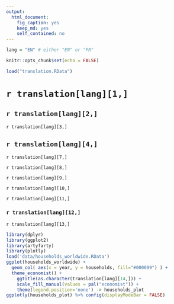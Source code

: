 ```yaml
---
output: 
  html_document: 
    fig_caption: yes
    keep_md: yes
    self_contained: no
---
```


```r
lang = "EN" # either "EN" or "FR"
```


```r
knitr::opts_chunk$set(echo = FALSE)
```

```r
load("translation.RData")
```

# `r translation[lang][1,]`

## `r translation[lang][2,]`

`r translation[lang][3,]`

## `r translation[lang][4,]`

`r translation[lang][7,]`

`r translation[lang][8,]`

`r translation[lang][9,]`

`r translation[lang][10,]`

`r translation[lang][11,]`

### `r translation[lang][12,]`

`r translation[lang][13,]`

```r
library(dplyr)
library(ggplot2)
library(artyfarty)
library(plotly)
load('data/households_worldwide.RData')
ggplot(households_worldwide) + 
  geom_col( aes(x = year, y = households, fill="#000099") ) +
  theme_economist() +
    ggtitle(as.character(translation[lang][14,])) +
    scale_fill_manual(values = pal("economist")) +
    theme(legend.position='none') -> households_plot
ggplotly(households_plot) %>% config(displayModeBar = FALSE)
```